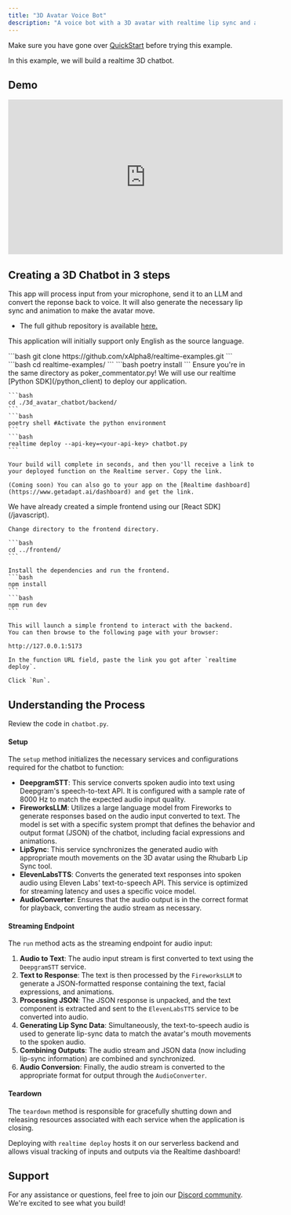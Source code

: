 ```yaml
---
title: "3D Avatar Voice Bot"
description: "A voice bot with a 3D avatar with realtime lip sync and animation."
---
```


<Info>Make sure you have gone over [QuickStart](/examples/quickstart) before trying this example.</Info>

In this example, we will build a realtime 3D chatbot. 

## Demo

<iframe width="560" height="315" src="https://www.youtube.com/embed/ehFB2RMf8tc?si=zS68dk8Yten7H0lr" title="YouTube video player" frameborder="0" allow="accelerometer; autoplay; clipboard-write; encrypted-media; gyroscope; picture-in-picture; web-share" referrerpolicy="strict-origin-when-cross-origin" allowfullscreen></iframe>

## **Creating a 3D Chatbot in 3 steps**

This app will process input from your microphone, send it to an LLM and convert the reponse back to voice. It will also generate the necessary lip sync and animation to make the avatar move.

- The full github repository is available [here.](https://github.com/xAlpha8/realtime-examples)

<Info>This application will initially support only English as the source language.</Info>

<Steps>
  <Step title="Start by cloning the repository">
    ```bash
    git clone https://github.com/xAlpha8/realtime-examples.git
    ```
    ```bash
    cd realtime-examples/
    ```
    ```bash
    poetry install
    ```

  </Step>
  <Step title="Deploy to Realtime">
    <Warning>Ensure you're in the same directory as poker_commentator.py!</Warning>
    We will use our realtime [Python SDK](/python_client) to deploy our application.

    ```bash
    cd ./3d_avatar_chatbot/backend/
    ```
    ```bash
    poetry shell #Activate the python environment
    ```
    ```bash
    realtime deploy --api-key=<your-api-key> chatbot.py
    ```

    Your build will complete in seconds, and then you'll receive a link to your deployed function on the Realtime server. Copy the link.
    
    (Coming soon) You can also go to your app on the [Realtime dashboard](https://www.getadapt.ai/dashboard) and get the link.
  </Step>
  <Step title="Launch the frontend">
    We have already created a simple frontend using our [React SDK](/javascript).

    Change directory to the frontend directory.

    ```bash
    cd ../frontend/
    ```

    Install the dependencies and run the frontend.
    ```bash
    npm install
    ```
    ```bash
    npm run dev
    ```

    This will launch a simple frontend to interact with the backend.
    You can then browse to the following page with your browser:

    http://127.0.0.1:5173

    In the function URL field, paste the link you got after `realtime deploy`.

    Click `Run`.

  </Step>
</Steps>

## **Understanding the Process**

Review the code in `chatbot.py`.

#### **Setup**

The `setup` method initializes the necessary services and configurations required for the chatbot to function:

- **DeepgramSTT**: This service converts spoken audio into text using Deepgram's speech-to-text API. It is configured with a sample rate of 8000 Hz to match the expected audio input quality.
- **FireworksLLM**: Utilizes a large language model from Fireworks to generate responses based on the audio input converted to text. The model is set with a specific system prompt that defines the behavior and output format (JSON) of the chatbot, including facial expressions and animations.
- **LipSync**: This service synchronizes the generated audio with appropriate mouth movements on the 3D avatar using the Rhubarb Lip Sync tool.
- **ElevenLabsTTS**: Converts the generated text responses into spoken audio using Eleven Labs' text-to-speech API. This service is optimized for streaming latency and uses a specific voice model.
- **AudioConverter**: Ensures that the audio output is in the correct format for playback, converting the audio stream as necessary.

#### **Streaming Endpoint**

The `run` method acts as the streaming endpoint for audio input:

1. **Audio to Text**: The audio input stream is first converted to text using the `DeepgramSTT` service.
2. **Text to Response**: The text is then processed by the `FireworksLLM` to generate a JSON-formatted response containing the text, facial expressions, and animations.
3. **Processing JSON**: The JSON response is unpacked, and the text component is extracted and sent to the `ElevenLabsTTS` service to be converted into audio.
4. **Generating Lip Sync Data**: Simultaneously, the text-to-speech audio is used to generate lip-sync data to match the avatar's mouth movements to the spoken audio.
5. **Combining Outputs**: The audio stream and JSON data (now including lip-sync information) are combined and synchronized.
6. **Audio Conversion**: Finally, the audio stream is converted to the appropriate format for output through the `AudioConverter`.

#### **Teardown**

The `teardown` method is responsible for gracefully shutting down and releasing resources associated with each service when the application is closing.

Deploying with `realtime deploy` hosts it on our serverless backend and allows visual tracking of inputs and outputs via the Realtime dashboard!

## Support

For any assistance or questions, feel free to join our [Discord community](https://discord.gg/cmfFw6SYvp). We're excited to see what you build!
